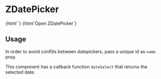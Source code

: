 
<Meta title="ZDatePicker" component="z-date-picker" />

# ZDatePicker

<Preview>
  <Story name="ZDatePicker simple">
    {html`<z-date-picker
      show-time="${boolean("show-time", false)}"
      datepickerid="abc"
    ></z-date-picker>`}
  </Story>
</Preview>

<Preview>
  <Story name="ZDatePicker with custom toggle">
    {html`<z-date-picker datepickerid="def"
      ><z-button slot="toggle">Open ZDatePicker</z-button></z-date-picker
    >`}
  </Story>
</Preview>

<Props of="z-date-picker" />

## Usage

In order to avoid conflits between datepickers, pass a unique id as `name` prop.

This component has a callback function `dateSelect` that returns the selected date.
